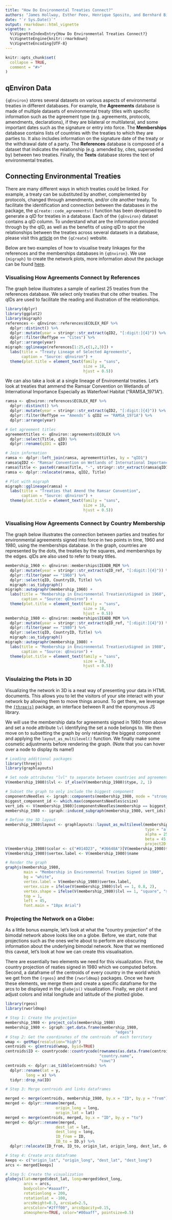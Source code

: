 ```yaml
---
title: "How Do Environmental Treaties Connect?"
authors: "James Hollway, Esther Peev, Henrique Sposito, and Bernhard Bieri"
date: "`r Sys.Date()`"
output: rmarkdown::html_vignette
vignette: >
  %\VignetteIndexEntry{How Do Environmental Treaties Connect?}
  %\VignetteEngine{knitr::rmarkdown}
  %\VignetteEncoding{UTF-8}
---
```


```r
knitr::opts_chunk$set(
  collapse = TRUE,
  comment = "#>"
)
```

## qEnviron Data

 `{qEnviron}` stores several datasets on various aspects of environmental treaties in different databases. For example, the **Agreements** database is made of multiple datasets of environmental treaty titles with specific information such as the agreement type (e.g. agreements, protocols, amendments, declarations), if they are bilateral or multilateral, and some important dates such as the signature or entry into force. The **Memberships** database contains lists of countries with the treaties to which they are parties to. It also includes information on the signature date of the treaty or the withdrawal date of a party. The **References** database is composed of a dataset that indicates the relationship (e.g. amended by, cites, superseded by) between two treaties. Finally, the **Texts** database stores the text of environmental treaties.

## Connecting Environmental Treaties

There are many different ways in which treaties could be linked. For example, a treaty can be substituted by another, complemented by protocols, changed through amendments, and/or cite another treaty. To facilitate the identification and connection between the databases in the package, the `qCreate::code_agreements()` function has been developed to generate a qID for treaties in a database. Each of the `{qEnviron}` dataset contains a qID column. To understand what are the information provided through by the qID, as well as the benefits of using qID to spot the relationships between the treaties across several datasets in a database, please visit this [article](https://globalgov.github.io/qCreate/articles/agreements.html) on the `{qCreate}` website.

Below are two examples of how to visualise treaty linkages for the references and the memberships databases in `{qEnviron}`. We use `{migraph}` to create the network plots, more information about the package can be found [here](https://snlab-ch.github.io/migraph/).

### Visualising How Agreements Connect by References

The graph below illustrates a sample of earliest 25 treaties from the references database. We select only treaties that cite other treaties. The qIDs are used to facilitate the reading and illustration of the relationships.

```r
library(dplyr)
library(ggplot2)
library(migraph)
references <- qEnviron::references$ECOLEX_REF %>% 
  dplyr::distinct() %>%
  dplyr::mutate(year = stringr::str_extract(qID2, "[:digit:]{4}")) %>%
  dplyr::filter(RefType == "Cites") %>%
  dplyr::arrange(year)
migraph::gglineage(references[1:25,c(1,2,3)]) +
  labs(title = "Treaty Lineage of Selected Agreements",
       caption = "Source: qEnviron") +
  theme(plot.title = element_text(family = "sans",
                                  size = 18,
                                  hjust = 0.5))
```

We can also take a look at a single lineage of Enviromental treaties. Let's look at treaties that ammend the Ramsar Convention on Wetlands of International Importance Especially as Waterfowl Habitat ("RAMSA_1971A").

```r
ramsa <- qEnviron::references$ECOLEX_REF %>% 
  dplyr::distinct() %>%
  dplyr::mutate(year = stringr::str_extract(qID2, "[:digit:]{4}")) %>%
  dplyr::filter(RefType == "Amends" & qID2 == "RAMSA_1971A") %>%
  dplyr::arrange(year)

# Get agreement titles
agreementtitles <- qEnviron::agreements$ECOLEX %>%
  dplyr::select(Title, qID) %>% 
  dplyr::rename(qID1 = qID)

# Join information
ramsa <- dplyr::left_join(ramsa, agreementtitles, by = "qID1")
ramsa$qID2 <- "Ramsar Convention on Wetlands of International Importance Especially as Waterfowl Habitat - 1971"
ramsa$Title <- paste0(ramsa$Title, "-", stringr::str_extract(ramsa$qID1, "[:digit:]{4}"))
ramsa <- dplyr::relocate(ramsa, qID2, Title)

# Plot with migraph
migraph::gglineage(ramsa) +
  labs(title = "Treaties that Amend the Ramsar Convention",
       caption = "Source: qEnviron") +
  theme(plot.title = element_text(family = "sans",
                                  size = 18,
                                  hjust = 0.5))
```


### Visualising How Agreements Connect by Country Membership

The graph below illustrates the connection between parties and treaties for environmental agreements signed into force in two points in time, 1960 and 1980, using the memberships database. In the graph, countries are represented by the dots, the treaties by the squares, and memberships by the edges. qIDs are also used to refer to treaty titles.

```r
membership_1960 <- qEnviron::memberships$IEADB_MEM %>%
  dplyr::mutate(year = stringr::str_extract(qID_ref, "[:digit:]{4}")) %>%
  dplyr::filter(year == "1960") %>%
  dplyr::select(qID, CountryID, Title) %>%
  migraph::as_tidygraph()
migraph::autographr(membership_1960) +
  labs(title = "Membership in Environmental Treaties\nSigned in 1960",
       caption = "Source: qEnviron") +
  theme(plot.title = element_text(family = "sans",
                                  size = 18,
                                  hjust = 0.5))
membership_1980 <- qEnviron::memberships$IEADB_MEM %>%
  dplyr::mutate(year = stringr::str_extract(qID_ref, "[:digit:]{4}")) %>%
  dplyr::filter(year == "1980") %>%
  dplyr::select(qID, CountryID, Title) %>%
  migraph::as_tidygraph()
migraph::autographr(membership_1980) +
  labs(title = "Membership in Environmental Treaties\nSigned in 1980",
       caption = "Source: qEnviron") +
  theme(plot.title = element_text(family = "sans",
                                  size = 18,
                                  hjust = 0.5))
```

### Visulaizing the Plots in 3D

Visualizing the network in 3D is a neat way of presenting your data in HTML
documents. This allows you to let the visitors of your site interact with
your network by allowing them to move things around. To get there, we leverage
the [`{threejs}`](https://bwlewis.github.io/rthreejs/) package, an interface
between R and the eponymous JS library.

We will use the membership data for agreements signed in 1980 from above and
set a node attribute `lvl` identifying the set a node belongs to. We then move on to
subsetting the graph by only retaining the biggest component and applying the
`layout_as_multilevel()` function. We finally make some cosmetic
adjustments before rendering the graph. (Note that you can hover over a node
to display its name!)

```r
# Loading additional packages
library(threejs)
library(graphlayouts)

# Set node attributes "lvl" to separate between countries and agreements
V(membership_1980)$lvl <- if_else(V(membership_1980)$type, 2, 1)

# Subset the graph to only include the biggest component
componentsNeedles <- igraph::components(membership_1980, mode = "strong")
biggest_component_id <- which.max(componentsNeedles$csize)
vert_ids <- V(membership_1980)[componentsNeedles$membership == biggest_component_id]
membership_1980 <- igraph::induced_subgraph(membership_1980, vert_ids)

# Define the 3D layout
membership_1980$layout <- graphlayouts::layout_as_multilevel(membership_1980,
                                                             type = "all",
                                                             alpha = 25,
                                                             beta = 45,
                                                             project2D = FALSE)
V(membership_1980)$color <- c("#014D23", "#36648A")[V(membership_1980)$lvl]
V(membership_1980)$vertex.label <- V(membership_1980)$name

# Render the graph
graphjs(membership_1980,
        main = "Membership in Environmental Treaties Signed in 1980",
        bg = "white",
        vertex.label = V(membership_1980)$vertex.label,
        vertex.size = ifelse(V(membership_1980)$lvl == 1, 0.8, 2),
        vertex.shape = ifelse(V(membership_1980)$lvl == 1, "square", "sphere"),
        top = 1,
        left = 45,
        font.main = "18px Arial")
```

### Projecting the Network on a Globe:

As a little bonus example, let's look at what the "country projection" of
the bimodal network above looks like on a globe. Before, we start, note that
projections such as the ones we're about to perform are obscuring information
about the underlying bimodal network. Now that we mentioned this caveat, let's
look at how we can create this visualisation.

There are essentially two elements we need for this visualization. First,
the country projection of reaties signed in 1980 which we computed before.
Second, a dataframe of the centroids of every country in the world which we get
from the `{rgeos}` and the `{rworldmap}` packages. Once we have these elements,
we merge them and create a specific dataframe for the arcs to be displayed in
the `globejs()` visualization. Finally, we plot it and adjust colors and
inital longitude and latitude of the plotted globe.

``` r
library(rgeos)
library(rworldmap)

# Step 1: Create the projection
membership_1980 <- project_cols(membership_1980)
membership_1980 <- igraph::get.data.frame(membership_1980,
                                                "edges")
# Step 2: Get the coordinates of the centroids of each territory
wmap <- getMap(resolution="high")
centroids <- gCentroid(wmap, byid=TRUE)
centroids$ID <- countrycode::countrycode(rownames(as.data.frame(centroids)),
                                         "country.name",
                                         "cowc")
centroids <- dplyr::as_tibble(centroids) %>%
  dplyr::rename(lat = y,
         long = x) %>%
  tidyr::drop_na(ID)

# Step 3: Merge centroids and links dataframes

merged <- merge(centroids, membership_1980, by.x = "ID", by.y = "from")
merged <- dplyr::rename(merged,
                      origin_long = long,
                      origin_lat = lat)
merged <- merge(centroids, merged, by.x = "ID", by.y = "to")
merged <- dplyr::rename(merged,
                      dest_lat = lat,
                      dest_long = long,
                      ID_from = ID,
                      ID_to = ID.y) %>%
  dplyr::relocate(ID_from, ID_to, origin_lat, origin_long, dest_lat, dest_long)

# Step 4: Create arcs dataframe
keeps <- c("origin_lat", "origin_long", "dest_lat", "dest_long")
arcs <- merged[keeps]

# Step 5: Create the visualization
globejs(lat=merged$dest_lat, long=merged$dest_long,
        arcs = arcs,
        bodycolor="#aaaaff",
        rotationlong = 200,
        rotationlat = -100,
        arcsHeight=0.3, arcsLwd=2.5,
        arcsColor="#2fff00", arcsOpacity=0.15,
        atmosphere=TRUE, color="#00aaff", pointsize=0.5)
```
